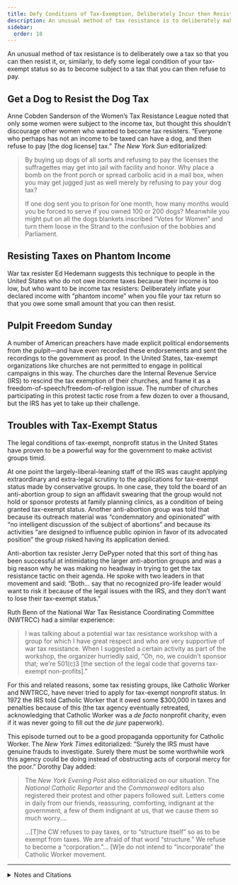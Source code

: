 ```yaml
---
title: Defy Conditions of Tax-Exemption, Deliberately Incur then Resist a Tax
description: An unusual method of tax resistance is to deliberately make yourself taxable in order to owe a tax that you can then resist.
sidebar:
  order: 18
---
```


An unusual method of tax resistance is to deliberately owe a tax so that you can then resist it, or, similarly, to defy some legal condition of your tax-exempt status so as to become subject to a tax that you can then refuse to pay.

## <Badge text="Example" size="medium" /> Get a Dog to Resist the Dog Tax

Anne Cobden Sanderson of the Women’s Tax Resistance League noted that only some women were subject to the income tax, but thought this shouldn’t discourage other women who wanted to become tax resisters.
“Everyone who perhaps has not an income to be taxed can have a dog, and then refuse to pay [the dog license] tax.”
<i>The New York Sun</i> editorialized:

> By buying up dogs of all sorts and refusing to pay the licenses the suffragettes may get into jail with facility and honor.
> Why place a bomb on the front porch or spread carbolic acid in a mail box, when you may get jugged just as well merely by refusing to pay your dog tax?
>
> If one dog sent you to prison for one month, how many months would you be forced to serve if you owned 100 or 200 dogs?
> Meanwhile you might put on all the dogs blankets inscribed “Votes for Women” and turn them loose in the Strand to the confusion of the bobbies and Parliament.

## <Badge text="Example" size="medium" /> Resisting Taxes on Phantom Income

War tax resister Ed Hedemann suggests this technique to people in the United States who do not owe income taxes because their income is too low, but who want to be income tax resisters:
Deliberately inflate your declared income with “phantom income” when you file your tax return so that you owe some small amount that you can then resist.

## <Badge text="Example" size="medium" /> Pulpit Freedom Sunday

A number of American preachers have made explicit political endorsements from the pulpit—and have even recorded these endorsements and sent the recordings to the government as proof.
In the United States, tax-exempt organizations like churches are not permitted to engage in political campaigns in this way.
The churches dare the Internal Revenue Service (IRS) to rescind the tax exemption of their churches, and frame it as a freedom-of-speech/freedom-of-religion issue.
The number of churches participating in this protest tactic rose from a few dozen to over a thousand, but the IRS has yet to take up their challenge.

## <Badge text="Examples" size="medium" /> Troubles with Tax-Exempt Status

The legal conditions of tax-exempt, nonprofit status in the United States have proven to be a powerful way for the government to make activist groups timid.

At one point the largely-liberal-leaning staff of the IRS was caught applying extraordinary and extra-legal scrutiny to the applications for tax-exempt status made by conservative groups.
In one case, they told the board of an anti-abortion group to sign an affidavit swearing that the group would not hold or sponsor protests at family planning clinics, as a condition of being granted tax-exempt status.
Another anti-abortion group was told that because its outreach material was “condemnatory and opinionated” with “no intelligent discussion of the subject of abortions” and because its activities “are designed to influence public opinion in favor of its advocated position” the group risked having its application denied.

Anti-abortion tax resister Jerry DePyper noted that this sort of thing has been successful at intimidating the larger anti-abortion groups and was a big reason why he was making no headway in trying to get the tax resistance tactic on their agenda.
He spoke with two leaders in that movement and said:
“Both… say that no recognized pro-life leader would want to risk it because of the legal issues with the IRS, and they don’t want to lose their tax-exempt status.”

Ruth Benn of the National War Tax Resistance Coordinating Committee (NWTRCC) had a similar experience:

> I was talking about a potential war tax resistance workshop with a group for which I have great respect and who are very supportive of war tax resistance.
> When I suggested a certain activity as part of the workshop, the organizer hurriedly said, “Oh, no, we couldn’t sponsor that; we’re 501(c)3 [the section of the legal code that governs tax-exempt non-profits].”

For this and related reasons, some tax resisting groups, like Catholic Worker and NWTRCC, have never tried to apply for tax-exempt nonprofit status.
In 1972 the IRS told Catholic Worker that it owed some $300,000 in taxes and penalties because of this (the tax agency eventually retreated, acknowledging that Catholic Worker was a <i>de facto</i> nonprofit charity, even if it was never going to fill out the <i>de jure</i> paperwork).

This episode turned out to be a good propaganda opportunity for Catholic Worker.
The <i>New York Times</i> editorialized:
“Surely the IRS must have genuine frauds to investigate.
Surely there must be some worthwhile work this agency could be doing instead of obstructing acts of corporal mercy for the poor.”
Dorothy Day added:

> The <i>New York Evening Post</i> also editorialized on our situation.
> The <i>National Catholic Reporter</i> and the <i>Commonweal</i> editors also registered their protest and other papers followed suit.
> Letters come in daily from our friends, reassuring, comforting, indignant at the government, a few of them indignant at us, that we cause them so much worry.…
>
> …[T]he CW refuses to pay taxes, or to “structure itself” so as to be exempt from taxes.
> We are afraid of that word “structure.”
> We refuse to become a “corporation.”…
> [W]e do not intend to “incorporate” the Catholic Worker movement.

<hr />

<details>
<summary>Notes and Citations</summary>

* “Trafalgar Square Mass Meeting: Mrs. Cobden Sanderson” <i>The Vote</i> 15 October 1910, p. 291
* “Dog Tax Strike Is Mrs. Snowden’s Plea” <i>New York Sun</i> 13 February 1913
* “Phantom Income” <i>More Than a Paycheck</i> June 2012, p. 2
* DePyper, Jerry “Luke 13:6–9” <i>Pro-life strike/abortion boycott</i> 14 December 2011
* Benn, Ruth “Nonprofits and Tax-Exempt Status” <i>A Collection of Readings on Money: By, For, and About War Tax Resisters and Resistance</i>
* Seigel, Max “Imagination, Please” <i>New York Times</i> 24 May 1972
* Day, Dorothy “On Pilgrimage” <i>The Catholic Worker</i> June 1972

</details>
